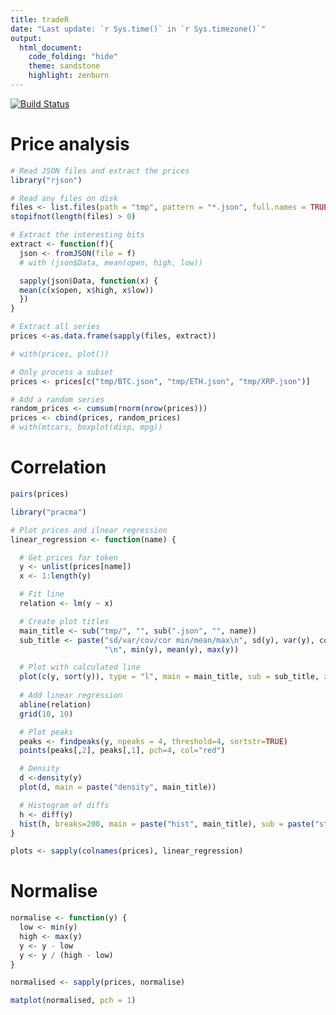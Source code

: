 ```yaml
---
title: tradeR
date: "Last update: `r Sys.time()` in `r Sys.timezone()`"
output:
  html_document:
    code_folding: "hide"
    theme: sandstone
    highlight: zenburn
---
```

[![Build Status](https://travis-ci.org/deanturpin/tradeR.svg?branch=master)](https://travis-ci.org/deanturpin/tradeR)

# Price analysis
```r
# Read JSON files and extract the prices
library("rjson")

# Read any files on disk
files <- list.files(path = "tmp", pattern = "*.json", full.names = TRUE)
stopifnot(length(files) > 0)

# Extract the interesting bits
extract <- function(f){
  json <- fromJSON(file = f)
  # with (json$Data, mean(open, high, low))

  sapply(json$Data, function(x) {
  mean(c(x$open, x$high, x$low))
  })
}

# Extract all series
prices <-as.data.frame(sapply(files, extract))

# with(prices, plot())

# Only process a subset
prices <- prices[c("tmp/BTC.json", "tmp/ETH.json", "tmp/XRP.json")]

# Add a random series
random_prices <- cumsum(rnorm(nrow(prices)))
prices <- cbind(prices, random_prices)
# with(mtcars, boxplot(disp, mpg))


```
# Correlation
```r
pairs(prices)
```

```r
library("pracma")

# Plot prices and ilnear regression
linear_regression <- function(name) {

  # Get prices for token  
  y <- unlist(prices[name])
  x <- 1:length(y)

  # Fit line
  relation <- lm(y ~ x)

  # Create plot titles
  main_title <- sub("tmp/", "", sub(".json", "", name))
  sub_title <- paste("sd/var/cov/cor min/mean/max\n", sd(y), var(y), cov(x, y), cor(x, y),
                     "\n", min(y), mean(y), max(y))

  # Plot with calculated line
  plot(c(y, sort(y)), type = "l", main = main_title, sub = sub_title, xlab = "", ylab = "USD")
  
  # Add linear regression
  abline(relation)
  grid(10, 10)

  # Plot peaks
  peaks <- findpeaks(y, npeaks = 4, threshold=4, sortstr=TRUE)
  points(peaks[,2], peaks[,1], pch=4, col="red")

  # Density
  d <-density(y)
  plot(d, main = paste("density", main_title))

  # Histogram of diffs
  h <- diff(y)
  hist(h, breaks=200, main = paste("hist", main_title), sub = paste("std dev", sd(h)))
}

plots <- sapply(colnames(prices), linear_regression)
```

# Normalise
```r
normalise <- function(y) {
  low <- min(y)
  high <- max(y)
  y <- y - low
  y <- y / (high - low)
}

normalised <- sapply(prices, normalise)

matplot(normalised, pch = 1)
```
